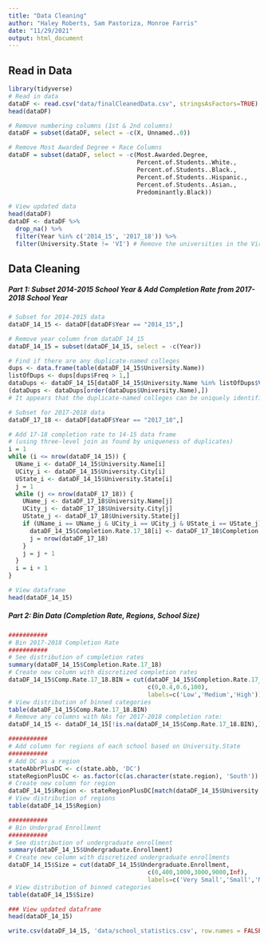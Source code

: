 ```yaml
---
title: "Data Cleaning"
author: "Haley Roberts, Sam Pastoriza, Monroe Farris"
date: "11/29/2021"
output: html_document
---
```


## Read in Data

```r
library(tidyverse)
# Read in data
dataDF <- read.csv("data/finalCleanedData.csv", stringsAsFactors=TRUE)
head(dataDF)

# Remove numbering columns (1st & 2nd columns)
dataDF = subset(dataDF, select = -c(X, Unnamed..0))

# Remove Most Awarded Degree + Race Columns
dataDF = subset(dataDF, select = -c(Most.Awarded.Degree, 
                                    Percent.of.Students..White., 
                                    Percent.of.Students..Black.,
                                    Percent.of.Students..Hispanic.,
                                    Percent.of.Students..Asian.,
                                    Predominantly.Black))

# View updated data
head(dataDF)
dataDF <- dataDF %>% 
  drop_na() %>% 
  filter(Year %in% c('2014_15', '2017_18')) %>%
  filter(University.State != 'VI') # Remove the universities in the Virgin Islands
```

## Data Cleaning

##### Part 1: Subset 2014-2015 School Year & Add Completion Rate from 2017-2018 School Year

```r
# Subset for 2014-2015 data
dataDF_14_15 <- dataDF[dataDF$Year == "2014_15",]

# Remove year column from dataDF_14_15
dataDF_14_15 = subset(dataDF_14_15, select = -c(Year))

# Find if there are any duplicate-named colleges
dups <- data.frame(table(dataDF_14_15$University.Name))
listOfDups <- dups[dups$Freq > 1,]
dataDups <- dataDF_14_15[dataDF_14_15$University.Name %in% listOfDups$Var1,]
(dataDups <- dataDups[order(dataDups$University.Name),])
# It appears that the duplicate-named colleges can be uniquely identified by considering name, state, & city

# Subset for 2017-2018 data
dataDF_17_18 <- dataDF[dataDF$Year == "2017_18",]

# Add 17-18 completion rate to 14-15 data frame
# (using three-level join as found by uniqueness of duplicates)
i = 1
while (i <= nrow(dataDF_14_15)) {
  UName_i <- dataDF_14_15$University.Name[i]
  UCity_i <- dataDF_14_15$University.City[i]
  UState_i <- dataDF_14_15$University.State[i]
  j = 1
  while (j <= nrow(dataDF_17_18)) {
    UName_j <- dataDF_17_18$University.Name[j]
    UCity_j <- dataDF_17_18$University.City[j]
    UState_j <- dataDF_17_18$University.State[j]
    if (UName_i == UName_j & UCity_i == UCity_j & UState_i == UState_j) {
      dataDF_14_15$Completion.Rate.17_18[i] <- dataDF_17_18$Completion.Rate..4.year.institutions[j]
      j = nrow(dataDF_17_18)
    }
    j = j + 1
  }
  i = i + 1
}

# View dataframe
head(dataDF_14_15)
```

##### Part 2: Bin Data (Completion Rate, Regions, School Size)

```r
###########
# Bin 2017-2018 Completion Rate
###########
# See distribution of completion rates
summary(dataDF_14_15$Completion.Rate.17_18)
# Create new column with discretized completion rates 
dataDF_14_15$Comp.Rate.17_18.BIN = cut(dataDF_14_15$Completion.Rate.17_18, 
                                       c(0,0.4,0.6,100),
                                       labels=c('Low','Medium','High'))
# View distribution of binned categories
table(dataDF_14_15$Comp.Rate.17_18.BIN)
# Remove any columns with NAs for 2017-2018 completion rate:
dataDF_14_15 <- dataDF_14_15[!is.na(dataDF_14_15$Comp.Rate.17_18.BIN),]

###########
# Add column for regions of each school based on University.State
###########
# Add DC as a region
stateAbbrPlusDC <- c(state.abb, 'DC')
stateRegionPlusDC <- as.factor(c(as.character(state.region), 'South'))
# Create new column for region
dataDF_14_15$Region <- stateRegionPlusDC[match(dataDF_14_15$University.State, stateAbbrPlusDC)]
# View distribution of regions
table(dataDF_14_15$Region)

###########
# Bin Undergrad Enrollment
###########
# See distribution of undergraduate enrollment
summary(dataDF_14_15$Undergraduate.Enrollment)
# Create new column with discretized undergraduate enrollments 
dataDF_14_15$Size = cut(dataDF_14_15$Undergraduate.Enrollment, 
                                       c(0,400,1000,3000,9000,Inf),
                                       labels=c('Very Small','Small','Medium','Large','Very Large'))
# View distribution of binned categories
table(dataDF_14_15$Size)

### View updated dataframe
head(dataDF_14_15)

write.csv(dataDF_14_15, 'data/school_statistics.csv', row.names = FALSE)
```